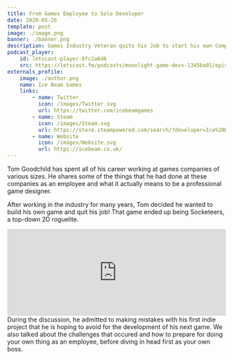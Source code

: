 ```yaml
---
title: From Games Employee to Solo Developer
date: 2020-05-26
template: post
image: ./image.png
banner: ./banner.png
description: Games Industry Veteran quits his Job to start his own Company and shares the Experience and Lessons learned.
podcast_player:
    id: letscast-player-8fc2a6d6
    src: https://letscast.fm/podcasts/moonlight-game-devs-1345ba01/episodes/introduction/player.js
externals_profile:
    image: ./author.png
    name: Ice Beam Games
    links:
        - name: Twitter
          icon: /images/Twitter.svg
          url: https://twitter.com/icebeamgames
        - name: Steam
          icon: /images/Steam.svg
          url: https://store.steampowered.com/search/?developer=Ice%20BEAM%20Ltd.
        - name: Website
          icon: /images/Website.svg
          url: https://icebeam.co.uk/
---
```


Tom Goodchild has spent all of his career working at games companies of various sizes. He shares some of the things that he had done at these companies as an employee and what it actually means to be a professional game designer.  
  
After working in the industry for many years, Tom decided he wanted to build his own game and quit his job! That game ended up being Socketeers, a top-down 2D roguelite.   
  
<iframe src="https://store.steampowered.com/widget/750500/" frameborder="0" width="100%" height="200"></iframe>  
During the discussion, he admitted to making mistakes with his first indie project that he is hoping to avoid for the development of his next game. 
We also talked about the challenges that occured and how to prepare for doing your own thing as an employee, before diving in head first as your own boss.  
  